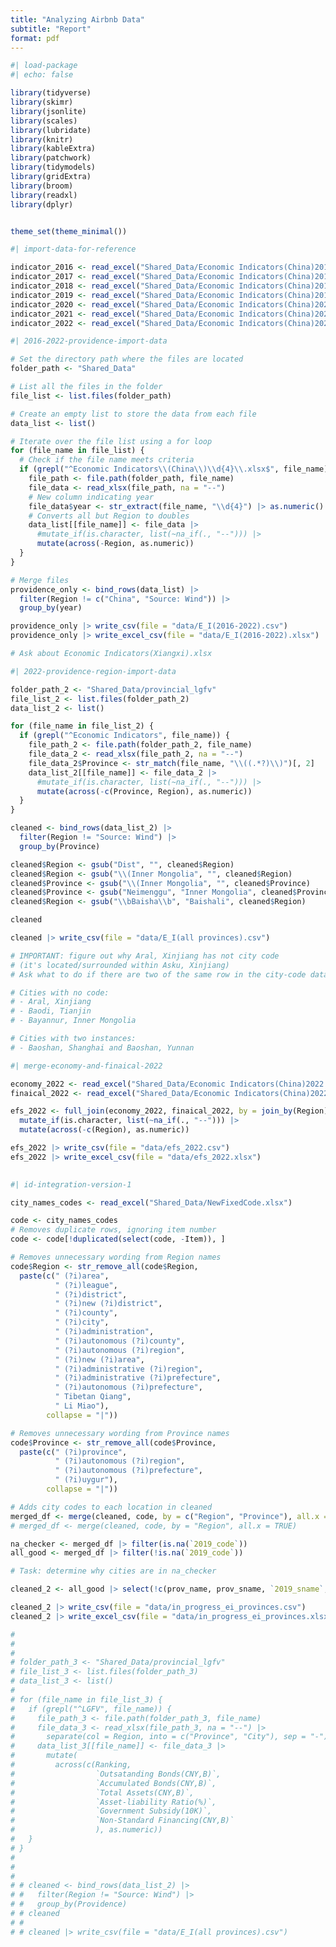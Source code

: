 ```yaml
---
title: "Analyzing Airbnb Data"
subtitle: "Report"
format: pdf
---
```


```r
#| load-package
#| echo: false

library(tidyverse) 
library(skimr) 
library(jsonlite) 
library(scales) 
library(lubridate) 
library(knitr) 
library(kableExtra) 
library(patchwork) 
library(tidymodels) 
library(gridExtra) 
library(broom)
library(readxl)
library(dplyr)


theme_set(theme_minimal())
```

```r
#| import-data-for-reference

indicator_2016 <- read_excel("Shared_Data/Economic Indicators(China)2016.xlsx")
indicator_2017 <- read_excel("Shared_Data/Economic Indicators(China)2017.xlsx")
indicator_2018 <- read_excel("Shared_Data/Economic Indicators(China)2018.xlsx")
indicator_2019 <- read_excel("Shared_Data/Economic Indicators(China)2019.xlsx")
indicator_2020 <- read_excel("Shared_Data/Economic Indicators(China)2020.xlsx")
indicator_2021 <- read_excel("Shared_Data/Economic Indicators(China)2021.xlsx")
indicator_2022 <- read_excel("Shared_Data/Economic Indicators(China)2022.xlsx")

```

```r
#| 2016-2022-providence-import-data

# Set the directory path where the files are located
folder_path <- "Shared_Data"

# List all the files in the folder
file_list <- list.files(folder_path)

# Create an empty list to store the data from each file
data_list <- list()

# Iterate over the file list using a for loop
for (file_name in file_list) {
  # Check if the file name meets criteria
  if (grepl("^Economic Indicators\\(China\\)\\d{4}\\.xlsx$", file_name) | grepl("^Economic Indicators\\(China\\)\\.xlsx$", file_name)) {
    file_path <- file.path(folder_path, file_name)
    file_data <- read_xlsx(file_path, na = "--")
    # New column indicating year
    file_data$year <- str_extract(file_name, "\\d{4}") |> as.numeric()
    # Converts all but Region to doubles
    data_list[[file_name]] <- file_data |>
      #mutate_if(is.character, list(~na_if(., "--"))) |>
      mutate(across(-Region, as.numeric))
  }
}

# Merge files
providence_only <- bind_rows(data_list) |> 
  filter(Region != c("China", "Source: Wind")) |>
  group_by(year)

providence_only |> write_csv(file = "data/E_I(2016-2022).csv")
providence_only |> write_excel_csv(file = "data/E_I(2016-2022).xlsx")

# Ask about Economic Indicators(Xiangxi).xlsx

```

```r
#| 2022-providence-region-import-data

folder_path_2 <- "Shared_Data/provincial_lgfv"
file_list_2 <- list.files(folder_path_2)
data_list_2 <- list()

for (file_name in file_list_2) {
  if (grepl("^Economic Indicators", file_name)) {
    file_path_2 <- file.path(folder_path_2, file_name)
    file_data_2 <- read_xlsx(file_path_2, na = "--")
    file_data_2$Province <- str_match(file_name, "\\((.*?)\\)")[, 2]
    data_list_2[[file_name]] <- file_data_2 |>
      #mutate_if(is.character, list(~na_if(., "--"))) |>
      mutate(across(-c(Province, Region), as.numeric))
  }
}

cleaned <- bind_rows(data_list_2) |>
  filter(Region != "Source: Wind") |>
  group_by(Province)

cleaned$Region <- gsub("Dist", "", cleaned$Region)
cleaned$Region <- gsub("\\(Inner Mongolia", "", cleaned$Region)
cleaned$Province <- gsub("\\(Inner Mongolia", "", cleaned$Province)
cleaned$Province <- gsub("Neimenggu", "Inner Mongolia", cleaned$Province)
cleaned$Region <- gsub("\\bBaisha\\b", "Baishali", cleaned$Region)

cleaned

cleaned |> write_csv(file = "data/E_I(all provinces).csv")

# IMPORTANT: figure out why Aral, Xinjiang has not city code 
# (it's located/surrounded within Asku, Xinjiang)
# Ask what to do if there are two of the same row in the city-code data (Banan, Chongqing)

# Cities with no code:
# - Aral, Xinjiang
# - Baodi, Tianjin
# - Bayannur, Inner Mongolia

# Cities with two instances:
# - Baoshan, Shanghai and Baoshan, Yunnan

```

```r
#| merge-economy-and-finaical-2022

economy_2022 <- read_excel("Shared_Data/Economic Indicators(China)2022.xlsx", sheet = 2)
finaical_2022 <- read_excel("Shared_Data/Economic Indicators(China)2022.xlsx", sheet = 3)

efs_2022 <- full_join(economy_2022, finaical_2022, by = join_by(Region)) |>
  mutate_if(is.character, list(~na_if(., "--"))) |>
  mutate(across(-c(Region), as.numeric))

efs_2022 |> write_csv(file = "data/efs_2022.csv")
efs_2022 |> write_excel_csv(file = "data/efs_2022.xlsx")
  
```


```r
#| id-integration-version-1

city_names_codes <- read_excel("Shared_Data/NewFixedCode.xlsx")

code <- city_names_codes
# Removes duplicate rows, ignoring item number
code <- code[!duplicated(select(code, -Item)), ] 

# Removes unnecessary wording from Region names
code$Region <- str_remove_all(code$Region,
  paste(c(" (?i)area",
          " (?i)league",
          " (?i)district",
          " (?i)new (?i)district",
          " (?i)county", 
          " (?i)city", 
          " (?i)administration",
          " (?i)autonomous (?i)county",
          " (?i)autonomous (?i)region",
          " (?i)new (?i)area",
          " (?i)administrative (?i)region",
          " (?i)administrative (?i)prefecture",
          " (?i)autonomous (?i)prefecture",
          " Tibetan Qiang",
          " Li Miao"),
        collapse = "|"))

# Removes unnecessary wording from Province names
code$Province <- str_remove_all(code$Province,
  paste(c(" (?i)province",
          " (?i)autonomous (?i)region",
          " (?i)autonomous (?i)prefecture",
          " (?i)uygur"),
        collapse = "|"))

# Adds city codes to each location in cleaned
merged_df <- merge(cleaned, code, by = c("Region", "Province"), all.x = TRUE)
# merged_df <- merge(cleaned, code, by = "Region", all.x = TRUE)

na_checker <- merged_df |> filter(is.na(`2019_code`)) 
all_good <- merged_df |> filter(!is.na(`2019_code`))

# Task: determine why cities are in na_checker

cleaned_2 <- all_good |> select(!c(prov_name, prov_sname, `2019_sname`, `2019_name`))

cleaned_2 |> write_csv(file = "data/in_progress_ei_provinces.csv")
cleaned_2 |> write_excel_csv(file = "data/in_progress_ei_provinces.xlsx")

```

```r
# 
#
# 
# folder_path_3 <- "Shared_Data/provincial_lgfv"
# file_list_3 <- list.files(folder_path_3)
# data_list_3 <- list()
# 
# for (file_name in file_list_3) {
#   if (grepl("^LGFV", file_name)) {
#     file_path_3 <- file.path(folder_path_3, file_name)
#     file_data_3 <- read_xlsx(file_path_3, na = "--") |>
#       separate(col = Region, into = c("Province", "City"), sep = "-")
#     data_list_3[[file_name]] <- file_data_3 |>
#       mutate(
#         across(c(Ranking, 
#                  `Outsatanding Bonds(CNY,B)`, 
#                  `Accumulated Bonds(CNY,B)`,
#                  `Total Assets(CNY,B)`,
#                  `Asset-liability Ratio(%)`,
#                  `Government Subsidy(10K)`,
#                  `Non-Standard Financing(CNY,B)`
#                  ), as.numeric))
#   }
# }
# 
# 
# 
# # cleaned <- bind_rows(data_list_2) |> 
# #   filter(Region != "Source: Wind") |>
# #   group_by(Providence)
# # cleaned
# # 
# # cleaned |> write_csv(file = "data/E_I(all provinces).csv")

```

